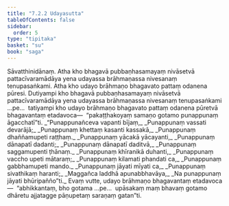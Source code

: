 ```yaml
---
title: "7.2.2 Udayasutta"
tableOfContents: false
sidebar:
  order: 5
type: "tipitaka"
basket: "su"
book: "saga"
---
```



<DynamicBreadcrumb />

<Division number="198" book="saga" bookNo="12" page="175">

<Paragraph number="1231" book="saga">
Sāvatthinidānaṃ. Atha kho bhagavā pubbaṇhasamayaṃ nivāsetvā pattacīvaramādāya yena udayassa brāhmaṇassa nivesanaṃ tenupasaṅkami. Atha kho udayo brāhmaṇo bhagavato pattaṃ odanena pūresi. Dutiyampi kho bhagavā pubbaṇhasamayaṃ nivāsetvā pattacīvaramādāya yena udayassa brāhmaṇassa nivesanaṃ tenupasaṅkami …pe…  tatiyampi kho udayo brāhmaṇo bhagavato pattaṃ odanena pūretvā bhagavantaṃ etadavoca—  “pakaṭṭhakoyaṃ samaṇo gotamo punappunaṃ āgacchatī”ti.
</Paragraph>

<Paragraph number="1232" type="verses" book="saga">
_“Punappunañceva vapanti bījaṃ,_  
_Punappunaṃ vassati devarājā;_  
_Punappunaṃ khettaṃ kasanti kassakā,_  
_Punappunaṃ dhaññamupeti raṭṭhaṃ._  

</Paragraph>

<Paragraph number="1233" type="verses" book="saga">
_Punappunaṃ yācakā yācayanti,_  
_Punappunaṃ dānapatī dadanti;_  
_Punappunaṃ dānapatī daditvā,_  
_Punappunaṃ saggamupenti ṭhānaṃ._  

</Paragraph>

<Paragraph number="1234" type="verses" book="saga">
_Punappunaṃ khīranikā duhanti,_  
_Punappunaṃ vaccho upeti mātaraṃ;_  
_Punappunaṃ kilamati phandati ca,_  
_Punappunaṃ gabbhamupeti mando._  

</Paragraph>

<Paragraph number="1235" type="verses" book="saga">
_Punappunaṃ jāyati mīyati ca,_  
_Punappunaṃ sivathikaṃ haranti;_  
_Maggañca laddhā apunabbhavāya,_  
_Na punappunaṃ jāyati bhūripañño”ti._  

</Paragraph>

<Paragraph number="1236" book="saga">
Evaṃ vutte, udayo brāhmaṇo bhagavantaṃ etadavoca—  “abhikkantaṃ, bho gotama …pe…  upāsakaṃ maṃ bhavaṃ gotamo dhāretu ajjatagge pāṇupetaṃ saraṇaṃ gatan”ti.
</Paragraph>
</Division>